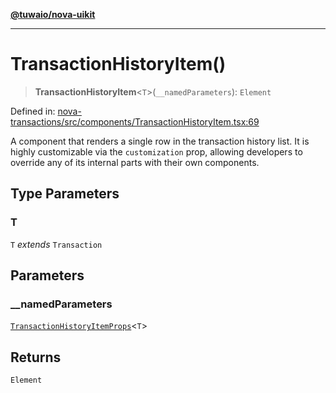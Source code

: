 [**@tuwaio/nova-uikit**](../../../README.md)

***

# TransactionHistoryItem()

> **TransactionHistoryItem**\<`T`\>(`__namedParameters`): `Element`

Defined in: [nova-transactions/src/components/TransactionHistoryItem.tsx:69](https://github.com/TuwaIO/nova-uikit/blob/3a29637d28cc67faffd032c30ad65c599c55d8fe/packages/nova-transactions/src/components/TransactionHistoryItem.tsx#L69)

A component that renders a single row in the transaction history list.
It is highly customizable via the `customization` prop, allowing developers
to override any of its internal parts with their own components.

## Type Parameters

### T

`T` *extends* `Transaction`

## Parameters

### \_\_namedParameters

[`TransactionHistoryItemProps`](../type-aliases/TransactionHistoryItemProps.md)\<`T`\>

## Returns

`Element`
